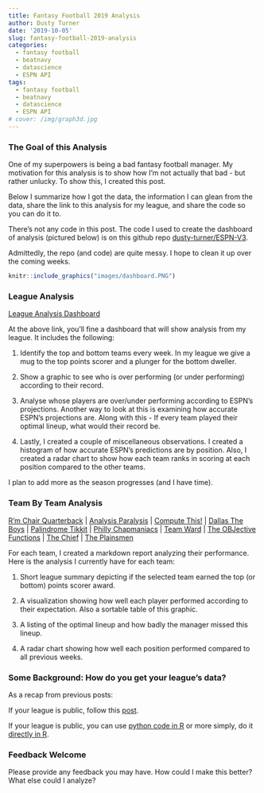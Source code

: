 ```yaml
---
title: Fantasy Football 2019 Analysis
author: Dusty Turner
date: '2019-10-05'
slug: fantasy-football-2019-analysis
categories:
  - fantasy football
  - beatnavy
  - datascience
  - ESPN API
tags:
  - fantasy football
  - beatnavy
  - datascience
  - ESPN API
# cover: /img/graph3d.jpg
---
```


### The Goal of this Analysis 

One of my superpowers is being a bad fantasy football manager.  My motivation for this analysis is to show how I'm not actually that bad - but rather unlucky.  To show this, I created this post.

Below I summarize how I got the data, the information I can glean from the data, share the link to this analysis for my league, and share the code so you can do it to.

There's not any code in this post.  The code I used to create the dashboard of analysis (pictured below) is on this github repo [dusty-turner/ESPN-V3](https://github.com/dusty-turner/ESPN-V3).  

Admittedly, the repo (and code) are quite messy.  I hope to clean it up over the coming weeks. 


```r
knitr::include_graphics("images/dashboard.PNG")
```



### League Analysis

[League Analysis Dashboard](https://dusty-turner.netlify.com/fantasyfootball2019/fantasy-football-league-dashboard)

At the above link, you'll fine a dashboard that will show analysis from my league.  It includes the following: 

1. Identify the top and bottom teams every week.  In my league we give a mug to the top points scorer and a plunger for the bottom dweller. 

2. Show a graphic to see who is over performing (or under performing) according to their record.

3. Analyse whose players are over/under performing according to ESPN's projections.  Another way to look at this is examining how accurate ESPN's projections are.  Along with this - If every team played their optimal lineup, what would their record be.  

4. Lastly, I created a couple of miscellaneous observations.  I created a histogram of how accurate ESPN's predictions are by position.  Also, I created a radar chart to show how each team ranks in scoring at each position compared to the other teams.  

I plan to add more as the season progresses (and I have time). 

### Team By Team Analysis

[R'm Chair Quarterback](https://dusty-turner.netlify.com/fantasyfootball2019/current/'R'm%20Chair_Quarterback_Update.html) | [Analysis Paralysis](https://dusty-turner.netlify.com/fantasyfootball2019/current/Analysis_Paralysis_Update.html) | [Compute This!](https://dusty-turner.netlify.com/fantasyfootball2019/current/compute%20_this!_update.html) | [Dallas The Boys](https://dusty-turner.netlify.com/fantasyfootball2019/current/dallas_the%20boys_update) |  [Palindrome Tikkit](https://dusty-turner.netlify.com/fantasyfootball2019/current/palindrome_tikkit_update) | [Philly Chapmaniacs](https://dusty-turner.netlify.com/fantasyfootball2019/current/philly_chapmaniacs_update) | [Team Ward](https://dusty-turner.netlify.com/fantasyfootball2019/current/team_ward_update) | [The OBJective Functions](https://dusty-turner.netlify.com/fantasyfootball2019/current/the%20objective_functions_update) | [The Chief](https://dusty-turner.netlify.com/fantasyfootball2019/current/the_chief_update) | [The Plainsmen](https://dusty-turner.netlify.com/fantasyfootball2019/current/the_plainsmen_update)

For each team, I created a markdown report analyzing their performance.  Here is the analysis I currently have for each team:

1. Short league summary depicting if the selected team earned the top (or bottom) points scorer award.

2. A visualization showing how well each player performed according to their expectation.  Also a sortable table of this graphic.

3. A listing of the optimal lineup and how badly the manager missed this lineup.

4. A radar chart showing how well each position performed compared to all previous weeks.  

### Some Background: How do you get your league's data?

As a recap from previous posts:

If your league is public, follow this [post](https://dusty-turner.netlify.com/post/espn-fantasy-football-v3-api-an-r-solution/).  

If your league is public, you can use [python code in R](https://dusty-turner.netlify.com/post/espn-fantasy-football-v3-api-for-private-leagues-python-through-r/) or more simply, do it [directly in R](https://dusty-turner.netlify.com/post/espn-fantasy-football-v3-api-for-private-leagues-an-r-solution-finally/). 

### Feedback Welcome

Please provide any feedback you may have.  How could I make this better?  What else could I analyze?  